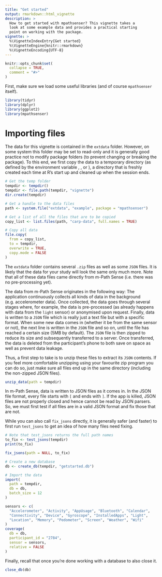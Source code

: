 ```yaml
---
title: "Get started"
output: rmarkdown::html_vignette
description: >
  How to get started with mpathsenser? This vignette takes a 
  look at some example data and provides a practical starting
  point on working with the package.
vignette: >
  %\VignetteIndexEntry{Get started}
  %\VignetteEngine{knitr::rmarkdown}
  %\VignetteEncoding{UTF-8}
---
```


```r
knitr::opts_chunk$set(
  collapse = TRUE,
  comment = "#>"
)
```

First, make sure we load some useful libraries (and of course `mpathsenser` itself).

```r
library(tidyr)
library(dplyr)
library(ggplot2)
library(mpathsenser)
```

# Importing files

The data for this vignette is contained in the `extdata` folder. However, on some system this folder may be set to read-only and it is generally good practice not to modify package folders (to prevent changing or breaking the package). To this end, we first copy the data to a temporary directory (as defined by the environment variable \code{TMPDIR}, \code{TMP}, or \code{TEMP}), a directory that is freshly created each time at R's start up and cleaned up when the session ends.

```r
# Get the temp folder
tempdir <- tempdir()
tempdir <- file.path(tempdir, "vignette")
dir.create(tempdir)

# Get a handle to the data files
path <- system.file("extdata", "example", package = "mpathsenser")

# Get a list of all the files that are to be copied
copy_list <- list.files(path, "carp-data", full.names = TRUE)

# Copy all data
file.copy(
  from = copy_list,
  to = tempdir,
  overwrite = TRUE,
  copy.mode = FALSE
)
```

The `extdata` folder contains several `.zip` files as well as some `JSON` files. It is likely that the data for your study will look the same only much more. Note that all of these data files came directly from m-Path Sense (i.e. there was no pre-processing yet).

The data from m-Path Sense originates in the following way: The application continuously collects all kinds of data in the background (e.g. accelerometer data). Once collected, the data goes through several stages where, for example, the data is pre-processed (as already happens with data from the `light` sensor) or anonymised upon request. Finally, data is written to a `JSON` file which is really just a text file but with a specific format. When some new data comes in (whether it be from the same sensor or not), the next line is written in the `JSON` file and so on, until the file has reached a certain size (5MB by default). The `JSON` file is then zipped to reduce its size and subsequently transferred to a server. Once transferred, the data is deleted from the participant's phone to both save on space as well as prevent data leakage.

Thus, a first step to take is to unzip these files to extract its `JSON` contents. If you feel more comfortable unzipping using your favourite zip program you can do so, just make sure all files end up in the same directory (including the non-zipped JSON files).

```r
unzip_data(path = tempdir)
```

In m-Path Sense, data is written to JSON files as it comes in. In the JSON file format, every file starts with `[` and ends with `]`. If the app is killed, JSON files are not properly closed and hence cannot be read by JSON parsers. So, we must first test if all files are in a valid JSON format and fix those that are not.

While you can also call `fix_jsons` directly, it is generally safer (and faster) to first run `test_jsons` to get an idea of how many files need fixing.

```r
# Note that test_jsons returns the full path names
to_fix <- test_jsons(tempdir)
print(to_fix)

fix_jsons(path = NULL, to_fix)
```

```r
# Create a new database
db <- create_db(tempdir, "getstarted.db")

# Import the data
import(
  path = tempdir,
  db = db,
  batch_size = 12
)
```

```r
sensors <- c(
  "Accelerometer", "Activity", "AppUsage", "Bluetooth", "Calendar",
  "Connectivity", "Device", "Gyroscope", "InstalledApps", "Light",
  "Location", "Memory", "Pedometer", "Screen", "Weather", "Wifi"
)
coverage(
  db = db,
  participant_id = "2784",
  sensor = sensors,
  relative = FALSE
)
```

Finally, recall that once you're done working with a database to also close it.

```r
close_db(db)
```
